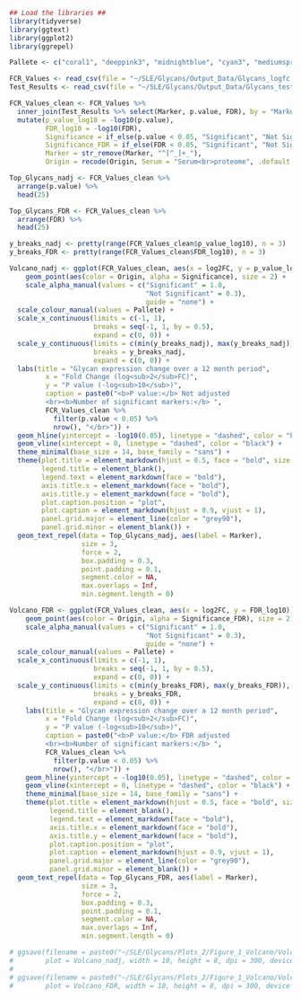 ```r

## Load the libraries ##
library(tidyverse)
library(ggtext)
library(ggplot2)
library(ggrepel)

Pallete <- c("coral1", "deeppink3", "midnightblue", "cyan3", "mediumspringgreen", "yellow3")

```

```r

FCR_Values <- read_csv(file = "~/SLE/Glycans/Output_Data/Glycans_logfc.csv")
Test_Results <- read_csv(file = "~/SLE/Glycans/Output_Data/Glycans_test_results.csv")

```


```r

FCR_Values_clean <- FCR_Values %>% 
  inner_join(Test_Results %>% select(Marker, p.value, FDR), by = "Marker") %>% 
  mutate(p_value_log10 = -log10(p.value), 
         FDR_log10 = -log10(FDR), 
         Significance = if_else(p.value < 0.05, "Significant", "Not Significant"), 
         Significance_FDR = if_else(FDR < 0.05, "Significant", "Not Significant"), 
         Marker = str_remove(Marker, "^[^_]+_"), 
         Origin = recode(Origin, Serum = "Serum<br>proteome", .default = Origin)) 

Top_Glycans_nadj <- FCR_Values_clean %>%
  arrange(p.value) %>% 
  head(25)

Top_Glycans_FDR <- FCR_Values_clean %>%
  arrange(FDR) %>% 
  head(25)

y_breaks_nadj <- pretty(range(FCR_Values_clean$p_value_log10), n = 3)
y_breaks_FDR <- pretty(range(FCR_Values_clean$FDR_log10), n = 3)


```

```r

Volcano_nadj <- ggplot(FCR_Values_clean, aes(x = log2FC, y = p_value_log10)) +
    geom_point(aes(color = Origin, alpha = Significance), size = 2) +
    scale_alpha_manual(values = c("Significant" = 1.0, 
                                  "Not Significant" = 0.3), 
                                  guide = "none") +
  scale_colour_manual(values = Pallete) +
  scale_x_continuous(limits = c(-1, 1), 
                     breaks = seq(-1, 1, by = 0.5), 
                     expand = c(0, 0)) +
  scale_y_continuous(limits = c(min(y_breaks_nadj), max(y_breaks_nadj)), 
                     breaks = y_breaks_nadj, 
                     expand = c(0, 0)) +  
  labs(title = "Glycan expression change over a 12 month period", 
         x = "Fold Change (log<sub>2</sub>FC)", 
         y = "P value (-log<sub>10</sub>)", 
         caption = paste0("<b>P value:</b> Not adjusted
         <br><b>Number of significant markers:</b> ", 
         FCR_Values_clean %>% 
           filter(p.value < 0.05) %>% 
           nrow(), "</br>")) + 
  geom_hline(yintercept = -log10(0.05), linetype = "dashed", color = "black") +  
  geom_vline(xintercept = 0, linetype = "dashed", color = "black") +  
  theme_minimal(base_size = 14, base_family = "sans") +
  theme(plot.title = element_markdown(hjust = 0.5, face = "bold", size = 14),
        legend.title = element_blank(), 
        legend.text = element_markdown(face = "bold"),
        axis.title.x = element_markdown(face = "bold"), 
        axis.title.y = element_markdown(face = "bold"), 
        plot.caption.position = "plot", 
        plot.caption = element_markdown(hjust = 0.9, vjust = 1),
        panel.grid.major = element_line(color = "grey90"),
        panel.grid.minor = element_blank()) +
  geom_text_repel(data = Top_Glycans_nadj, aes(label = Marker), 
                  size = 3, 
                  force = 2,
                  box.padding = 0.3, 
                  point.padding = 0.1, 
                  segment.color = NA, 
                  max.overlaps = Inf, 
                  min.segment.length = 0)

Volcano_FDR <- ggplot(FCR_Values_clean, aes(x = log2FC, y = FDR_log10)) +
    geom_point(aes(color = Origin, alpha = Significance_FDR), size = 2) +
    scale_alpha_manual(values = c("Significant" = 1.0, 
                                  "Not Significant" = 0.3), 
                                  guide = "none") +
  scale_colour_manual(values = Pallete) +
  scale_x_continuous(limits = c(-1, 1), 
                     breaks = seq(-1, 1, by = 0.5), 
                     expand = c(0, 0)) +
  scale_y_continuous(limits = c(min(y_breaks_FDR), max(y_breaks_FDR)), 
                     breaks = y_breaks_FDR, 
                     expand = c(0, 0)) +  
    labs(title = "Glycan expression change over a 12 month period", 
         x = "Fold Change (log<sub>2</sub>FC)", 
         y = "P value (-log<sub>10</sub>)", 
         caption = paste0("<b>P value:</b> FDR adjusted
         <br><b>Number of significant markers:</b> ", 
         FCR_Values_clean %>% 
           filter(p.value < 0.05) %>% 
           nrow(), "</br>")) +   
    geom_hline(yintercept = -log10(0.05), linetype = "dashed", color = "black") +  
    geom_vline(xintercept = 0, linetype = "dashed", color = "black") +  
    theme_minimal(base_size = 14, base_family = "sans") +
    theme(plot.title = element_markdown(hjust = 0.5, face = "bold", size = 14),
          legend.title = element_blank(), 
          legend.text = element_markdown(face = "bold"),
          axis.title.x = element_markdown(face = "bold"), 
          axis.title.y = element_markdown(face = "bold"), 
          plot.caption.position = "plot", 
          plot.caption = element_markdown(hjust = 0.9, vjust = 1),
          panel.grid.major = element_line(color = "grey90"),
          panel.grid.minor = element_blank()) +
  geom_text_repel(data = Top_Glycans_FDR, aes(label = Marker), 
                  size = 3, 
                  force = 2,
                  box.padding = 0.3, 
                  point.padding = 0.1, 
                  segment.color = NA, 
                  max.overlaps = Inf, 
                  min.segment.length = 0)

# ggsave(filename = paste0("~/SLE/Glycans/Plots_2/Figure_1_Volcano/Volcano_nadj.jpeg"),
#        plot = Volcano_nadj, width = 10, height = 8, dpi = 300, device = "jpeg")
# 
# ggsave(filename = paste0("~/SLE/Glycans/Plots_2/Figure_1_Volcano/Volcano_FDR.jpeg"),
#        plot = Volcano_FDR, width = 10, height = 8, dpi = 300, device = "jpeg")

```